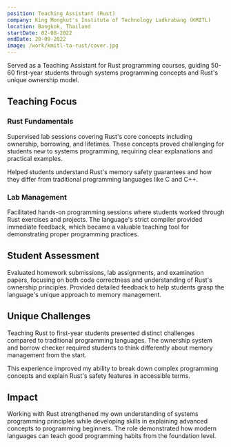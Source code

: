 ```yaml
---
position: Teaching Assistant (Rust)
company: King Mongkut's Institute of Technology Ladkrabang (KMITL)
location: Bangkok, Thailand
startDate: 02-08-2022
endDate: 20-09-2022
image: /work/kmitl-ta-rust/cover.jpg
---
```


Served as a Teaching Assistant for Rust programming courses, guiding 50-60 first-year students through systems programming concepts and Rust's unique ownership model.

## Teaching Focus

### Rust Fundamentals

Supervised lab sessions covering Rust's core concepts including ownership, borrowing, and lifetimes. These concepts proved challenging for students new to systems programming, requiring clear explanations and practical examples.

Helped students understand Rust's memory safety guarantees and how they differ from traditional programming languages like C and C++.

### Lab Management

Facilitated hands-on programming sessions where students worked through Rust exercises and projects. The language's strict compiler provided immediate feedback, which became a valuable teaching tool for demonstrating proper programming practices.

## Student Assessment

Evaluated homework submissions, lab assignments, and examination papers, focusing on both code correctness and understanding of Rust's ownership principles. Provided detailed feedback to help students grasp the language's unique approach to memory management.

## Unique Challenges

Teaching Rust to first-year students presented distinct challenges compared to traditional programming languages. The ownership system and borrow checker required students to think differently about memory management from the start.

This experience improved my ability to break down complex programming concepts and explain Rust's safety features in accessible terms.

## Impact

Working with Rust strengthened my own understanding of systems programming principles while developing skills in explaining advanced concepts to programming beginners. The role demonstrated how modern languages can teach good programming habits from the foundation level.
